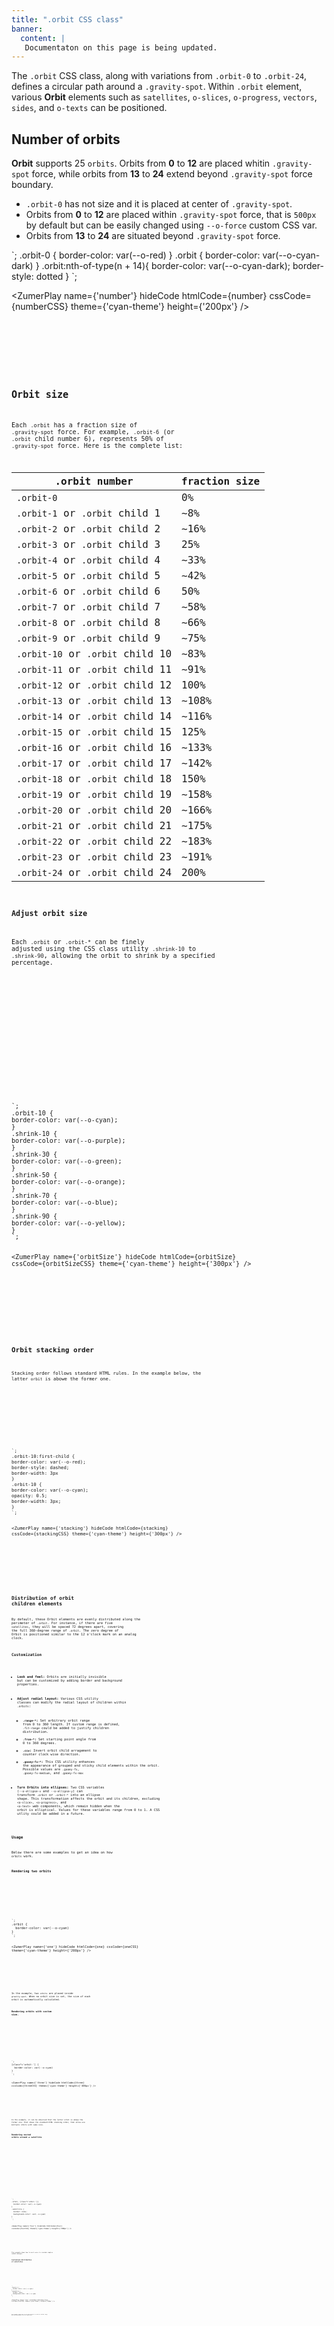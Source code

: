 ```yaml
---
title: ".orbit CSS class"
banner: 
  content: |
   Documentaton on this page is being updated.
---
```



The `.orbit` CSS class, along with variations from `.orbit-0` to `.orbit-24`, defines a circular path around a `.gravity-spot`. Within  `.orbit` element, various **Orbit** elements such as `satellites`, `o-slices`, `o-progress`, `vectors`, `sides`, and `o-texts` can be positioned.

## Number of orbits

**Orbit** supports 25 `orbits`. Orbits from **0** to **12** are placed whitin `.gravity-spot` force, while orbits from **13** to **24** extend beyond `.gravity-spot` force boundary. 

- `.orbit-0` has not size and it is placed at center of  `.gravity-spot`.
- Orbits from **0** to **12** are placed within `.gravity-spot` force, that is `500px` by default but can be easily changed using `--o-force` custom CSS var.
- Orbits from **13** to **24** are situated beyond `.gravity-spot` force.

<div class="bigbang">
  <div class="gravity-spot" style="--o-force: 200px">
    <div class="orbit-0"></div>
    <div class="orbit"></div>
    <div class="orbit"></div>
    <div class="orbit"></div>
    <div class="orbit"></div>
    <div class="orbit"></div>
    <div class="orbit"></div>
    <div class="orbit"></div>
    <div class="orbit"></div>
    <div class="orbit"></div>
    <div class="orbit"></div>
    <div class="orbit"></div>
    <div class="orbit"></div>
    <div class="orbit"></div>
    <div class="orbit"></div>
    <div class="orbit"></div>
    <div class="orbit"></div>
    <div class="orbit"></div>
    <div class="orbit"></div>
    <div class="orbit"></div>
    <div class="orbit"></div>
    <div class="orbit"></div>
    <div class="orbit"></div>
    <div class="orbit"></div>
    <div class="orbit"></div>
  </div>
</div>
`;
.orbit-0 {
  border-color: var(--o-red)
}
.orbit {
  border-color: var(--o-cyan-dark)
}
.orbit:nth-of-type(n + 14){
border-color: var(--o-cyan-dark);
border-style: dotted
}
`;

<ZumerPlay name={'number'} hideCode htmlCode={number} cssCode={numberCSS} theme={'cyan-theme'} height={'200px'} />


<Tabs>
  <TabItem label="HTML" icon="seti:html">
    <Code code={number} lang="html" />
  </TabItem>
  <TabItem label="CSS" icon="seti:css">
    <Code code={numberCSS} lang="css" />
  </TabItem>
</Tabs>

## Orbit size

Each `.orbit` has a fraction size of `.gravity-spot` force. For example, `.orbit-6` (or `.orbit` child number 6), represents 50% of `.gravity-spot` force.
Here is the complete list:

|.orbit number|fraction size|
|---|---|
|`.orbit-0`|0%|
|`.orbit-1` or `.orbit` child 1|~8%|
|`.orbit-2` or `.orbit` child 2|~16%|
|`.orbit-3` or `.orbit` child 3|25%|
|`.orbit-4` or `.orbit` child 4|~33%|
|`.orbit-5` or `.orbit` child 5|~42%|
|`.orbit-6` or `.orbit` child 6|50%|
|`.orbit-7` or `.orbit` child 7|~58%|
|`.orbit-8` or `.orbit` child 8|~66%|
|`.orbit-9` or `.orbit` child 9|~75%|
|`.orbit-10` or `.orbit` child 10|~83%|
|`.orbit-11` or `.orbit` child 11|~91%|
|`.orbit-12` or `.orbit` child 12|100%|
|`.orbit-13` or `.orbit` child 13|~108%|
|`.orbit-14` or `.orbit` child 14|~116%|
|`.orbit-15` or `.orbit` child 15|125%|
|`.orbit-16` or `.orbit` child 16|~133%|
|`.orbit-17` or `.orbit` child 17|~142%|
|`.orbit-18` or `.orbit` child 18|150%|
|`.orbit-19` or `.orbit` child 19|~158%|
|`.orbit-20` or `.orbit` child 20|~166%|
|`.orbit-21` or `.orbit` child 21|~175%|
|`.orbit-22` or `.orbit` child 22|~183%|
|`.orbit-23` or `.orbit` child 23|~191%|
|`.orbit-24` or `.orbit` child 24|200%|

### Adjust orbit size
Each `.orbit` or `.orbit-*` can be finely adjusted using the CSS class utility `.shrink-10` to `.shrink-90`, allowing the orbit to shrink by a specified percentage.

<div class="bigbang">
  <div class="gravity-spot" style="--o-force:300px">
    <div class="orbit-10"></div>
    <div class="orbit-10 shrink-10"></div>
    <div class="orbit-10 shrink-30"></div>
    <div class="orbit-10 shrink-50"></div>
    <div class="orbit-10 shrink-70"></div>
    <div class="orbit-10 shrink-90"></div>
  </div>
</div>
`;
.orbit-10 {
border-color: var(--o-cyan);
}
.shrink-10 {
border-color: var(--o-purple);
}
.shrink-30 {
border-color: var(--o-green);
}
.shrink-50 {
border-color: var(--o-orange);
}
.shrink-70 {
border-color: var(--o-blue);
}
.shrink-90 {
border-color: var(--o-yellow);
}
`;

<ZumerPlay name={'orbitSize'} hideCode htmlCode={orbitSize} cssCode={orbitSizeCSS} theme={'cyan-theme'} height={'300px'} />

<Tabs>
  <TabItem label="HTML" icon="seti:html">
    <Code code={orbitSize} lang="html" />
  </TabItem>
  <TabItem label="CSS" icon="seti:css">
    <Code code={orbitSizeCSS} lang="css" />
  </TabItem>
</Tabs>

## Orbit stacking order

Stacking order follows standard HTML rules. In the example below, the latter `orbit` is abowe the former one. 

<div class="bigbang">
  <div class="gravity-spot" style="--o-force:300px">
    <div class="orbit-10"></div>
    <div class="orbit-10"></div>
  </div>
</div>
`;
.orbit-10:first-child {
border-color: var(--o-red);
border-style: dashed;
border-width: 3px
}
.orbit-10 {
border-color: var(--o-cyan);
opacity: 0.5;
border-width: 3px;
}
`;

<ZumerPlay name={'stacking'} hideCode htmlCode={stacking} cssCode={stackingCSS} theme={'cyan-theme'} height={'300px'} />

<Tabs>
  <TabItem label="HTML" icon="seti:html">
    <Code code={stacking} lang="html" />
  </TabItem>
  <TabItem label="CSS" icon="seti:css">
    <Code code={stackingCSS} lang="css" />
  </TabItem>
</Tabs>

## Distribution of orbit children elements
By default, these Orbit elements are evenly distributed along the perimeter of `.orbit`. For instance, if there are five `satellites`, they will be spaced 72 degrees apart, covering the full 360-degree range of `.orbit`. The zero degree of Orbit is positioned similar to the 12 o'clock mark on an analog clock.



### Customization

  
- **Look and feel:** Orbits are initially invisible but can be customized by adding border and background properties.

- **Adjust radial layout:** Various CSS utility classes can modify the radial layout of children within `.orbits`:
  - **`.range-*`:** Set arbitrary orbit range from 0 to 360 length. If custom range is defined, `.fit-range` could be added to justify children distribution.
  - **`.from-*`:** Set starting point angle from 0 to 360 degrees.
  - **`.ccw`:** Invert orbit child arragement to counter clock wise direction.
  - **`.gooey-fx-*`:** This CSS utility enhances the appearance of grouped and sticky child elements within the orbit. Possible values are `.gooey-fx`, `.gooey-fx-medium`, and `.gooey-fx-max`

- **Turn Orbits into ellipses:** Two CSS variables (`--o-ellipse-x` and `--o-ellipse-y`) can transform `.orbit` or `.orbit-*` into an ellipse shape. This transformation affects the orbit and its children, excluding `<o-slice>`, `<o-progress>`, and `<o-text>` web components, which remain hidden when the orbit is elliptical. Values for these variables range from 0 to 1. A CSS utlity could be added in a future.


### Usage

Below there are some examples to get an idea on how `orbits` work.

#### Rendering two orbits

<div class="bigbang">
  <div class="gravity-spot">
    <div class="orbit"></div>
    <div class="orbit"></div>
  </div>
</div>
`;
.orbit {
  border-color: var(--o-cyan)
}
`;

<ZumerPlay name={'one'} hideCode htmlCode={one} cssCode={oneCSS} theme={'cyan-theme'} height={'200px'} />


<Tabs>
  <TabItem label="HTML" icon="seti:html">
    <Code code={one} lang="html" />
  </TabItem>
  <TabItem label="CSS" icon="seti:css">
    <Code code={oneCSS} lang="css" />
  </TabItem>
</Tabs>

In the example, two `orbits` are placed inside `gravity-spot`. When no orbit size is set, the size of each orbit is automatically calculated. 







#### Rendering orbits with custom size.

<div class="bigbang">
  <div class="gravity-spot" style="--o-force:300px">
    <div class="orbit-2"></div>
    <div class="orbit-9"></div>
    <div class="orbit-12"></div>
  </div>
</div>
`;
[class*='orbit-'] {
  border-color: var(--o-cyan)
}
`;

<ZumerPlay name={'three'} hideCode htmlCode={three} cssCode={threeCSS} theme={'cyan-theme'} height={'300px'} />

<Tabs>
  <TabItem label="HTML" icon="seti:html">
    <Code code={three} lang="html" />
  </TabItem>
  <TabItem label="CSS" icon="seti:css">
    <Code code={threeCSS} lang="css" />
  </TabItem>
</Tabs>

In the example, it can be observed that the latter orbit is abowe the former one. That shows the standard HTML stacking order, that allow use multiple orbits with same size.

### Rendering nested orbits around a satellite

<div class="bigbang">
  <div class="gravity-spot">
    <div class="orbit-4">
      <div class="satellite">
        <div class="gravity-spot">
          <div class="orbit"></div>
          <div class="orbit"></div>
        </div>
      </div>
    </div>
  </div>
</div>
`;
.orbit, [class*='orbit-']{
  border-color: var(--o-cyan)
}
.satellite {
  border: none;
  background-color: var(--o-cyan)
}
`;

<ZumerPlay name={'four'} hideCode htmlCode={four} cssCode={fourCSS} theme={'cyan-theme'} height={'300px'} />

<Tabs>
  <TabItem label="HTML" icon="seti:html">
    <Code code={four} lang="html" />
  </TabItem>
  <TabItem label="CSS" icon="seti:css">
    <Code code={fourCSS} lang="css" />
  </TabItem>
</Tabs>

This example shows how to nest `orbits` to created comples radial designs. 


### Customized distribution of satellites 

<div class="bigbang">
  <div class="gravity-spot">
    <div class="orbit-4 from-90 range-45 fit-range">
      <div class="satellite"></div>
      <div class="satellite"></div>
      <div class="satellite"></div>
    </div>
  </div>
</div>
`;
.orbit-4 {
  border-color: var(--o-cyan)
}
.satellite {
  border: none;
  background-color: var(--o-cyan)
}
`;

<ZumerPlay name={'five'} hideCode htmlCode={five} cssCode={fiveCSS} theme={'cyan-theme'} height={'300px'} />

<Tabs>
  <TabItem label="HTML" icon="seti:html">
    <Code code={five} lang="html" />
  </TabItem>
  <TabItem label="CSS" icon="seti:css">
    <Code code={fiveCSS} lang="css" />
  </TabItem>
</Tabs>

This example shows how to set CSS utlities on orbit to define range and starting angles for its satellites.


